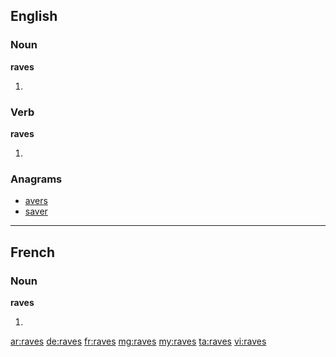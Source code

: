==English==

===Noun===
'''raves'''

# {{plural of|rave}}

===Verb===
'''raves'''

# {{third-person singular of|rave}}

===Anagrams===
* [[avers#English|avers]]
* [[saver#English|saver]]

----

==French==

===Noun===
'''raves''' {{m}}

# {{plural of|[[rave]]|lang=fr}}

[[ar:raves]]
[[de:raves]]
[[fr:raves]]
[[mg:raves]]
[[my:raves]]
[[ta:raves]]
[[vi:raves]]